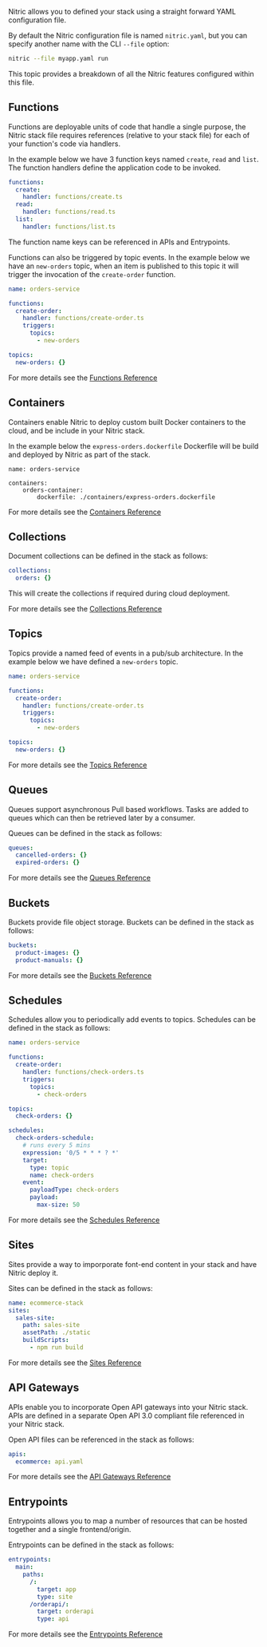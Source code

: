 Nitric allows you to defined your stack using a straight forward YAML configuration file.

By default the Nitric configuration file is named `nitric.yaml`, but you can specify another name with the CLI `--file` option:

```bash
nitric --file myapp.yaml run
```

This topic provides a breakdown of all the Nitric features configured within this file.

## Functions

Functions are deployable units of code that handle a single purpose, the Nitric stack file requires references (relative to your stack file) for each of your function's code via handlers.

In the example below we have 3 function keys named `create`, `read` and `list`. The function handlers define the application code to be invoked.

```yaml
functions:
  create:
    handler: functions/create.ts
  read:
    handler: functions/read.ts
  list:
    handler: functions/list.ts
```

The function name keys can be referenced in APIs and Entrypoints.

Functions can also be triggered by topic events. In the example below we have an `new-orders` topic, when an item is published to this topic it will trigger the invocation of the `create-order` function.

```yaml
name: orders-service

functions:
  create-order:
    handler: functions/create-order.ts
    triggers:
      topics:
        - new-orders

topics:
  new-orders: {}
```

For more details see the [Functions Reference](/docs/reference/project/functions)

## Containers

Containers enable Nitric to deploy custom built Docker containers to the cloud, and be include in your Nitric stack.

In the example below the `express-orders.dockerfile` Dockerfile will be build and deployed by Nitric as part of the stack.

```
name: orders-service

containers:
    orders-container:
        dockerfile: ./containers/express-orders.dockerfile
```

For more details see the [Containers Reference](/docs/reference/project/containers)

## Collections

Document collections can be defined in the stack as follows:

```yaml
collections:
  orders: {}
```

This will create the collections if required during cloud deployment.

For more details see the [Collections Reference](/docs/reference/project/collections)

## Topics

Topics provide a named feed of events in a pub/sub architecture. In the example below we have defined a `new-orders` topic.

```yaml
name: orders-service

functions:
  create-order:
    handler: functions/create-order.ts
    triggers:
      topics:
        - new-orders

topics:
  new-orders: {}
```

For more details see the [Topics Reference](/docs/reference/project/topics)

## Queues

Queues support asynchronous Pull based workflows. Tasks are added to queues which can then be retrieved later by a consumer.

Queues can be defined in the stack as follows:

```yaml
queues:
  cancelled-orders: {}
  expired-orders: {}
```

For more details see the [Queues Reference](/docs/reference/project/queues)

## Buckets

Buckets provide file object storage. Buckets can be defined in the stack as follows:

```yaml
buckets:
  product-images: {}
  product-manuals: {}
```

For more details see the [Buckets Reference](/docs/reference/project/buckets)

## Schedules

Schedules allow you to periodically add events to topics. Schedules can be defined in the stack as follows:

```yaml
name: orders-service

functions:
  create-order:
    handler: functions/check-orders.ts
    triggers:
      topics:
        - check-orders

topics:
  check-orders: {}

schedules:
  check-orders-schedule:
    # runs every 5 mins
    expression: '0/5 * * * ? *'
    target:
      type: topic
      name: check-orders
    event:
      payloadType: check-orders
      payload:
        max-size: 50
```

For more details see the [Schedules Reference](/docs/reference/project/schedules)

## Sites

Sites provide a way to imporporate font-end content in your stack and have Nitric deploy it.

Sites can be defined in the stack as follows:

```yaml
name: ecommerce-stack
sites:
  sales-site:
    path: sales-site
    assetPath: ./static
    buildScripts:
      - npm run build
```

For more details see the [Sites Reference](/docs/reference/project/sites)

## API Gateways

APIs enable you to incorporate Open API gateways into your Nitric stack. APIs are defined in a separate Open API 3.0 compliant file referenced in your Nitric stack.

Open API files can be referenced in the stack as follows:

```yaml
apis:
  ecommerce: api.yaml
```

For more details see the [API Gateways Reference](/docs/reference/project/api-gateways)

## Entrypoints

Entrypoints allows you to map a number of resources that can be hosted together and a single frontend/origin.

Entrypoints can be defined in the stack as follows:

```yaml
entrypoints:
  main:
    paths:
      /:
        target: app
        type: site
      /orderapi/:
        target: orderapi
        type: api
```

For more details see the [Entrypoints Reference](/docs/reference/project/entrypoints)
